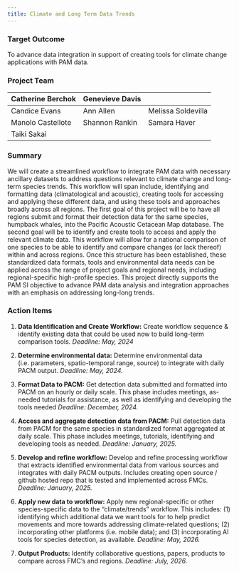 ```yaml
---
title: Climate and Long Term Data Trends
---
```


### Target Outcome

To advance data integration in support of creating tools for climate change applications with PAM data.

### Project Team

| Catherine Berchok | Genevieve Davis |                    |
|-------------------|-----------------|--------------------|
| Candice Evans     | Ann Allen       | Melissa Soldevilla |
| Manolo Castellote | Shannon Rankin  | Samara Haver       |
| Taiki Sakai       |                 |                    |

### Summary

We will create a streamlined workflow to integrate PAM data with necessary ancillary datasets to address questions relevant to climate change and long-term species trends. This workflow will span include, identifying and formatting data (climatological and acoustic), creating tools for accessing and applying these different data, and using these tools and approaches broadly across all regions. The first goal of this project will be to have all regions submit and format their detection data for the same species, humpback whales, into the Pacific Acoustic Cetacean Map database. The second goal will be to identify and create tools to access and apply the relevant climate data. This workflow will allow for a national comparison of one species to be able to identify and compare changes (or lack thereof) within and across regions. Once this structure has been established, these standardized data formats, tools and environmental data needs can be applied across the range of project goals and regional needs, including regional-specific high-profile species. This project directly supports the PAM SI objective to advance PAM data analysis and integration approaches with an emphasis on addressing long-long trends.

### Action Items

1.  **Data Identification and Create Workflow:** Create workflow sequence & identify existing data that could be used now to build long-term comparison tools. *Deadline: May, 2024*

2.  **Determine environmental data:** Determine environmental data (i.e. parameters, spatio-temporal range, source) to integrate with daily PACM output. *Deadline: May, 2024.*

3.  **Format Data to PACM:** Get detection data submitted and formatted into PACM on an hourly or daily scale. This phase includes meetings, as-needed tutorials for assistance, as well as identifying and developing the tools needed *Deadline: December, 2024.*

4.  **Access and aggregate detection data from PACM:** Pull detection data from PACM for the same species in standardized format aggregated at daily scale. This phase includes meetings, tutorials, identifying and developing tools as needed. *Deadline: January, 2025.*

5.  **Develop and refine workflow:** Develop and refine processing workflow that extracts identified environmental data from various sources and integrates with daily PACM outputs. Includes creating open source / github hosted repo that is tested and implemented across FMCs. *Deadline: January, 2025.*

6.  **Apply new data to workflow:** Apply new regional-specific or other species-specific data to the "climate/trends" workflow. This includes: (1) identifying which additional data we want tools for to help predict movements and more towards addressing climate-related questions; (2) incorporating other platforms (i.e. mobile data); and (3) incorporating AI tools for species detection, as available. *Deadline: May, 2026.*

7.  **Output Products:** Identify collaborative questions, papers, products to compare across FMC's and regions. *Deadline: July, 2026.*
